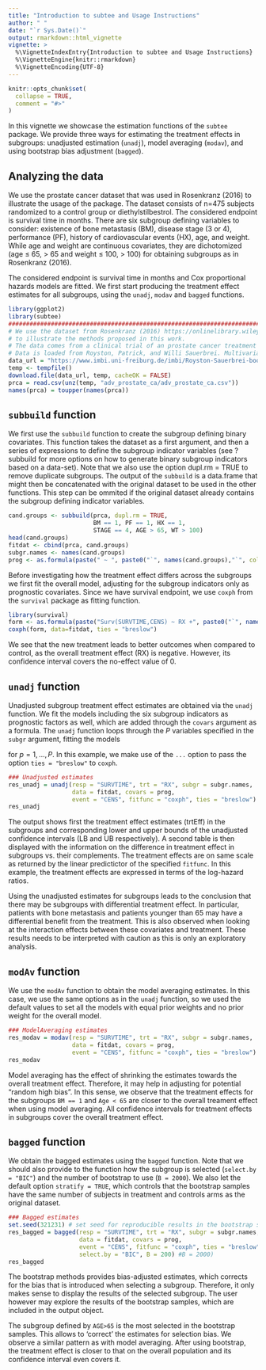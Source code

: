 ```yaml
---
title: "Introduction to subtee and Usage Instructions"
author: " "
date: "`r Sys.Date()`"
output: rmarkdown::html_vignette
vignette: >
  %\VignetteIndexEntry{Introduction to subtee and Usage Instructions}
  %\VignetteEngine{knitr::rmarkdown}
  %\VignetteEncoding{UTF-8}
---
```


```r
knitr::opts_chunk$set(
  collapse = TRUE,
  comment = "#>"
)
```


In this vignette we showcase the estimation functions of the `subtee` package. We provide three ways for estimating the treatment effects in subgroups: unadjusted estimation (`unadj`), model averaging (`modav`), and using bootstrap bias adjustment (`bagged`).


## Analyzing the data

We use the prostate cancer dataset that was used in Rosenkranz (2016) to illustrate the usage of the package. The dataset consists of n=475 subjects randomized to a control group or diethylstilbestrol. The considered endpoint is survival time in months. There are six subgroup defining variables to consider: existence of bone metastasis (BM), disease stage (3 or 4),  performance (PF), history of cardiovascular events (HX), age, and weight. While age and weight are continuous covariates, they are dichotomized (age $\leq$ 65, $>$ 65 and weight $\leq$ 100, $>$ 100) for obtaining subgroups as in Rosenkranz (2016).

The considered endpoint is survival time in months and Cox proportional hazards models are fitted. 
We first start producing the treatment effect estimates for all subgroups, using
the `unadj`, `modav` and `bagged` functions.

```r
library(ggplot2)
library(subtee)
################################################################################
# We use the dataset from Rosenkranz (2016) https://onlinelibrary.wiley.com/doi/abs/10.1002/bimj.201500147
# to illustrate the methods proposed in this work.
# The data comes from a clinical trial of an prostate cancer treatment
# Data is loaded from Royston, Patrick, and Willi Sauerbrei. Multivariable model-building: a pragmatic approach to regression anaylsis based on fractional polynomials for modelling continuous variables. Vol. 777. John Wiley & Sons, 2008. https://www.imbi.uni-freiburg.de/Royston-Sauerbrei-book
data_url = "https://www.imbi.uni-freiburg.de/imbi/Royston-Sauerbrei-book/Multivariable_Model-building/downloads/datasets/adv_prostate_ca.zip"
temp <- tempfile()
download.file(data_url, temp, cacheOK = FALSE)
prca = read.csv(unz(temp, "adv_prostate_ca/adv_prostate_ca.csv"))
names(prca) = toupper(names(prca))

```

##  `subbuild` function

We first use the `subbuild` function to create the subgroup defining binary covariates. This function takes the dataset as a first argument, and then a series of expressions to define the subgroup indicator variables (see ?subbuild for more options on how to generate binary subgroup indicators based on a data-set). Note that we also use the option dupl.rm = TRUE to remove duplicate subgroups. The output of the `subbuild` is a data.frame that might then be concatenated with the original dataset to be used in the other functions. This step can be ommited if the original dataset already contains the subgroup defining indicator variables. 

```r
cand.groups <- subbuild(prca, dupl.rm = TRUE,
                        BM == 1, PF == 1, HX == 1,
                        STAGE == 4, AGE > 65, WT > 100)
head(cand.groups)
fitdat <- cbind(prca, cand.groups)
subgr.names <- names(cand.groups)
prog <- as.formula(paste(" ~ ", paste0("`", names(cand.groups),"`", collapse = " + ")))
```

Before investigating how the treatment effect differs across the subgroups we first fit the overall model, adjusting for the subgroup indicators only as prognostic covariates. Since we have survival endpoint, we use `coxph` from the `survival` package as fitting function. 

```r
library(survival)
form <- as.formula(paste("Surv(SURVTIME,CENS) ~ RX +", paste0("`", names(cand.groups),"`", collapse = " + ")))
coxph(form, data=fitdat, ties = "breslow")
```
We see that the new treatment leads to better outcomes when compared to control, as the overall treatment effect (RX) is negative. However, its confidence interval covers the no-effect value of 0.

##  `unadj` function

Unadjusted subgroup treatment effect estimates are obtained via the `unadj` function. We fit the models including the six subgroup indicators as prognostic factors as well, which are added through the `covars` argument as a formula. The `unadj` function loops through the $P$ variables specified in the `subgr` argument, fitting the models 

\begin{equation}
M_p:\ \lambda_{pi}(t)= \lambda_{p0}(t) \exp\left\{\beta_p z_i + 
(\gamma_p + \delta_p z_i)s_{pi} +  \sum_{k = 1}^{K} \tau_k x_{ik} \right\}
\label{model.cox}
\end{equation}

for $p=1,...,P$. In this example, we make use of the `...` option to pass the option `ties = "breslow"` to `coxph`.

```r
### Unadjusted estimates
res_unadj = unadj(resp = "SURVTIME", trt = "RX", subgr = subgr.names,
                  data = fitdat, covars = prog, 
                  event = "CENS", fitfunc = "coxph", ties = "breslow")
res_unadj
```

The output shows first the treatment effect estimates (trtEff) in the subgroups and corresponding lower and upper bounds of the unadjusted confidence intervals (LB and UB respectively). A second table is then displayed with the information on the difference in treatment effect in subgroups vs. their complements. The treatment effects are on same scale as returned by the linear predictictor of the specified `fitfunc`.  In this example, the treatment effects are expressed in terms of the log-hazard ratios.

Using the unadjusted estimates for subgroups leads to the conclusion that there may be subgroups with differential treatment effect. In particular, patients with bone metastasis and patients younger than 65 may have a differential benefit from the treatment. This is also observed when looking at the interaction effects between these covariates and treatment. These results needs to be interpreted with caution as this is only an exploratory analysis.

##  `modAv` function

We use the `modAv` function to obtain the model averaging estimates. In this case, we use the same options as in the `unadj` function, so we used the default values to set all the models with equal prior weights and no prior weight for the overall model. 


```r
### ModelAveraging estimates
res_modav = modav(resp = "SURVTIME", trt = "RX", subgr = subgr.names,
                  data = fitdat, covars = prog, 
                  event = "CENS", fitfunc = "coxph", ties = "breslow")
res_modav

```

Model averaging has the effect of shrinking the estimates towards the overall treatment effect. Therefore, it may help in adjusting for potential "random high bias". In this sense, we observe that the treatment effects for the subgroups `BM == 1` and `Age < 65` are closer to the overall treament effect when using model averaging. All confidence intervals for treatment effects in subgroups cover the overall treatment effect. 

## `bagged` function

We obtain the bagged estimates using the `bagged` function. Note that we should also provide to the function how the subgroup is selected (`select.by = "BIC"`) and the number of bootstrap to use (`B = 2000`). We also let the default option `stratify = TRUE`, which controls that the bootstrap samples have the same number of subjects in treatment and controls arms as the original dataset.


```r
### Bagged estimates
set.seed(321231) # set seed for reproducible results in the bootstrap samples
res_bagged = bagged(resp = "SURVTIME", trt = "RX", subgr = subgr.names,
                    data = fitdat, covars = prog, 
                    event = "CENS", fitfunc = "coxph", ties = "breslow",
                    select.by = "BIC", B = 200) #B = 2000)
res_bagged
```

The bootstrap methods provides bias-adjusted estimates, which corrects for the bias that is introduced when selecting a subgroup. Therefore, it only makes sense to display the results of the selected subgroup. The user however may explore the results of the bootstrap samples, which are included in the output object. 

The subgroup defined by `AGE>65` is the most selected in the bootstrap samples. This allows to 'correct' the estimates for selection bias. We observe a similar pattern as with model averaging. After using bootstrap, the treatment effect is closer to that on the overall population and its confidence interval even covers it. 
